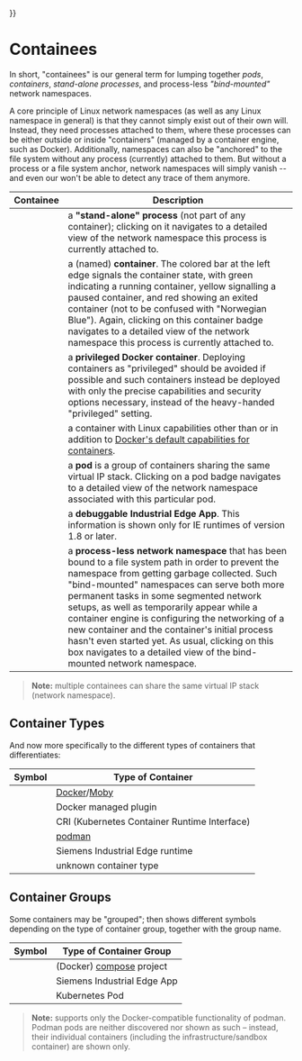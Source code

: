   [GHOSTWIRE_LABEL_ROOT+'ieapp/debuggable']: '1',
}}



# Containees

In short, "containees" is our general term for lumping together *pods*,
*containers*, *stand-alone processes*, and process-less *"bind-mounted"* network
namespaces.

A core principle of Linux network namespaces (as well as any Linux namespace in
general) is that they cannot simply exist out of their own will. Instead, they
need processes attached to them, where these processes can be either outside or
inside "containers" (managed by a container engine, such as Docker).
Additionally, namespaces can also be "anchored" to the file system without any
process (currently) attached to them. But without a process or a file system
anchor, network namespaces will simply vanish -- and even our <Brand/> won't be
able to detect any trace of them anymore.

| Containee | Description |
| --- | --- |
| <ContaineeBadge containee={standaloneBox} /> | a **"stand-alone" process** (not part of any container); clicking on it navigates to a detailed view of the network namespace this process is currently attached to. |
| <ContaineeBadge containee={containerBox} /> | a (named) **container**. The colored bar at the left edge signals the container state, with green indicating a running container, yellow signalling a paused container, and red showing an exited container (not to be confused with "Norwegian Blue"). Again, clicking on this container badge navigates to a detailed view of the network namespace this process is currently attached to. |
| <ContaineeBadge containee={priv} /> | a **privileged Docker container**. Deploying containers as "privileged" should be avoided if possible and such containers instead be deployed with only the precise capabilities and security options necessary, instead of the heavy-handed "privileged" setting. |
| <ContaineeBadge containee={elev} /> | a container with Linux capabilities other than or in addition to [Docker's default capabilities for containers](https://docs.docker.com/engine/reference/run/#runtime-privilege-and-linux-capabilities). |
| <ContaineeBadge containee={pod} /> | a **pod** is a group of containers sharing the same virtual IP stack. Clicking on a pod badge navigates to a detailed view of the network namespace associated with this particular pod. |
| <ContaineeBadge containee={debugme} /> | a **debuggable Industrial Edge App**. This information is shown only for IE runtimes of version 1.8 or later. |
| <ContaineeBadge containee={boundBox} /> | a **process-less network namespace** that has been bound to a file system path in order to prevent the namespace from getting garbage collected. Such "bind-mounted" namespaces can serve both more permanent tasks in some segmented network setups, as well as temporarily appear while a container engine is configuring the networking of a new container and the container's initial process hasn't even started yet. As usual, clicking on this box navigates to a detailed view of the bind-mounted network namespace. |

> **Note:** multiple containees can share the same virtual IP stack (network
  namespace).

## Container Types

And now more specifically to the different types of containers that <Brand/>
differentiates:

| Symbol | Type of Container |
| --- | --- |
| <Docker/> | [Docker](https://docker.com)/[Moby](https://https://mobyproject.org/) |
| <DockerPlugin/> | Docker managed plugin |
| <CRI/> | CRI (Kubernetes Container Runtime Interface) |
| <Podman/> | [podman](https://podman.io) |
| <IERuntime/> | Siemens Industrial Edge runtime |
| <Container/> | unknown container type |

## Container Groups

Some containers may be "grouped"; <Brand/> then shows different symbols
depending on the type of container group, together with the group name.

| Symbol | Type of Container Group |
| --- | --- |
| <ComposerProject/> | (Docker) [compose](https://compose-spec.io/) project |
| <IEApp/> | Siemens Industrial Edge App |
| <K8sPod/> | Kubernetes Pod |

> **Note:** <Brand/> supports only the Docker-compatible functionality of
> podman. Podman pods are neither discovered nor shown as such – instead, their
> individual containers (including the infrastructure/sandbox container) are
> shown only.
